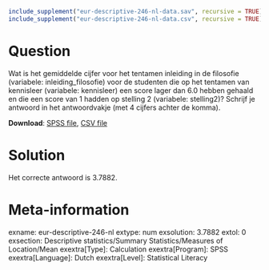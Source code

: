 ```r
include_supplement("eur-descriptive-246-nl-data.sav", recursive = TRUE)
include_supplement("eur-descriptive-246-nl-data.csv", recursive = TRUE)
```

Question
========
Wat is het gemiddelde cijfer voor het tentamen inleiding in de filosofie (variabele: inleiding_filosofie) voor de studenten die op het tentamen van kennisleer (variabele: kennisleer) een score lager dan 6.0 hebben gehaald en die een score van 1 hadden op stelling 2 (variabele: stelling2)? Schrijf je antwoord in het antwoordvakje (met 4 cijfers achter de komma).

**Download**: [SPSS file](eur-descriptive-246-nl-data.sav), [CSV file](eur-descriptive-246-nl-data.csv)


Solution
========
Het correcte antwoord is 3.7882.


Meta-information
================
exname: eur-descriptive-246-nl
extype: num
exsolution: 3.7882
extol: 0
exsection: Descriptive statistics/Summary Statistics/Measures of Location/Mean
exextra[Type]: Calculation
exextra[Program]: SPSS
exextra[Language]: Dutch
exextra[Level]: Statistical Literacy
